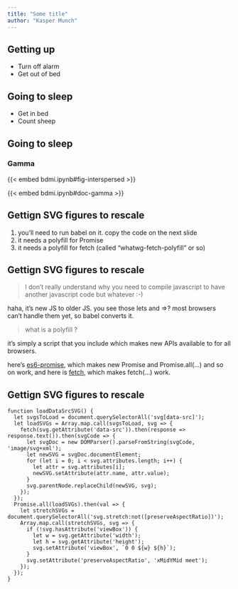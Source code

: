 ```yaml
---
title: "Some title"
author: "Kasper Munch"
---
```



## Getting up

- Turn off alarm
- Get out of bed

## Going to sleep

- Get in bed
- Count sheep

## Going to sleep

### Gamma

{{< embed bdmi.ipynb#fig-interspersed >}}

{{< embed bdmi.ipynb#doc-gamma >}}

## Gettign SVG figures to rescale

1. you’ll need to run babel on it. copy the code on the next slide
2. it needs a polyfill for Promise
3. it needs a polyfill for fetch (called “whatwg-fetch-polyfill” or so)

## Gettign SVG figures to rescale

> I don't really understand why you need to compile javascript to have another javascript code but whatever :-)

haha, it’s new JS to older JS. you see those lets and =>? most browsers can’t handle them yet, so babel converts it.

> what is a polyfill ?

it’s simply a script that you include which makes new APIs available to for all browsers.

here’s [es6-promise](https://github.com/stefanpenner/es6-promise), which makes new Promise and Promise.all(...) and so on work, and here is [fetch](https://github.com/JakeChampion/fetch), which makes fetch(...) work.

## Gettign SVG figures to rescale

```
function loadDataSrcSVG() {
  let svgsToLoad = document.querySelectorAll('svg[data-src]');
  let loadSVGs = Array.map.call(svgsToLoad, svg => {
    fetch(svg.getAttribute('data-src')).then(response => response.text()).then(svgCode => {
      let svgDoc = new DOMParser().parseFromString(svgCode, 'image/svg+xml');
      let newSVG = svgDoc.documentElement;
      for (let i = 0; i < svg.attributes.length; i++) {
        let attr = svg.attributes[i];
        newSVG.setAttribute(attr.name, attr.value);
      }
      svg.parentNode.replaceChild(newSVG, svg);
    });
  });
  Promise.all(loadSVGs).then(val => {
    let stretchSVGs = document.querySelectorAll('svg.stretch:not([preserveAspectRatio])');
    Array.map.call(stretchSVGs, svg => {
      if (!svg.hasAttribute('viewBox')) {
        let w = svg.getAttribute('width');
        let h = svg.getAttribute('height');
        svg.setAttribute('viewBox', `0 0 ${w} ${h}`);
      }
      svg.setAttribute('preserveAspectRatio', 'xMidYMid meet');
    });
  });
}
```